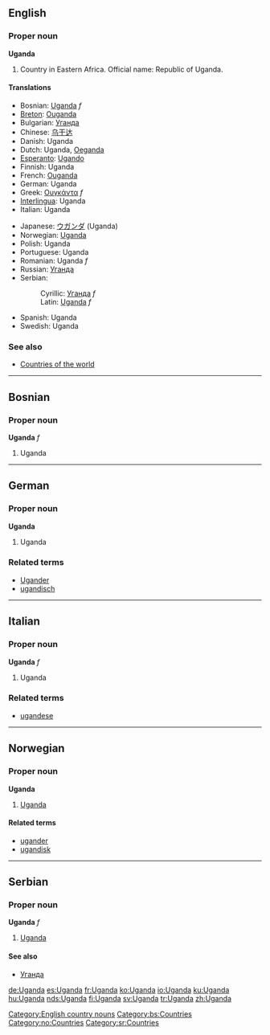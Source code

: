 ==English==
===Proper noun===
'''Uganda'''

# Country in Eastern Africa. Official name: Republic of Uganda.

====Translations====
{{top}}
*Bosnian: [[Uganda#Bosnian|Uganda]] ''f''
*[[Breton]]: [[Ouganda]]
*Bulgarian: [[Уганда]]
*Chinese: [[乌干达]]
*Danish: Uganda
*Dutch: Uganda, [[Oeganda]]
*[[Esperanto]]: [[Ugando]]
*Finnish: Uganda
*French: [[Ouganda]]
*German: Uganda
*Greek: [[Ουγκάντα]] ''f''
*[[Interlingua]]: Uganda
*Italian: Uganda
{{mid}}
*Japanese: [[ウガンダ]] (Uganda)
*Norwegian: [[#Norwegian|Uganda]]
*Polish: Uganda
*Portuguese: Uganda
*Romanian: Uganda ''f''
*Russian: [[Уганда]]
*Serbian:
*:Cyrillic: [[Уганда#Serbian|Уганда]] ''f''
*:Latin: [[Uganda#Serbian|Uganda]] ''f''
*Spanish: Uganda
*Swedish: Uganda
{{bottom}}
===See also===
*[[Countries of the world]]
[[Category:English country nouns]]

----
==Bosnian==
===Proper noun===
'''Uganda''' ''f''
# Uganda
[[Category:bs:Countries]]

----

==German==
===Proper noun===
'''Uganda'''

# Uganda

===Related terms===
*[[Ugander]]
*[[ugandisch]]

----

==Italian==
===Proper noun===
'''Uganda''' ''f''

# Uganda

===Related terms===
*[[ugandese]]

----
==Norwegian==
===Proper noun===
[[Category:no:Countries]]
'''Uganda'''
#[[#English|Uganda]]
====Related terms====
*[[ugander]]
*[[ugandisk]]

----
==Serbian==
===Proper noun===
'''Uganda''' ''f''
#[[Uganda]]
====See also====
*[[Уганда]]
[[Category:sr:Countries]]

[[de:Uganda]]
[[es:Uganda]]
[[fr:Uganda]]
[[ko:Uganda]]
[[io:Uganda]]
[[ku:Uganda]]
[[hu:Uganda]]
[[nds:Uganda]]
[[fi:Uganda]]
[[sv:Uganda]]
[[tr:Uganda]]
[[zh:Uganda]]